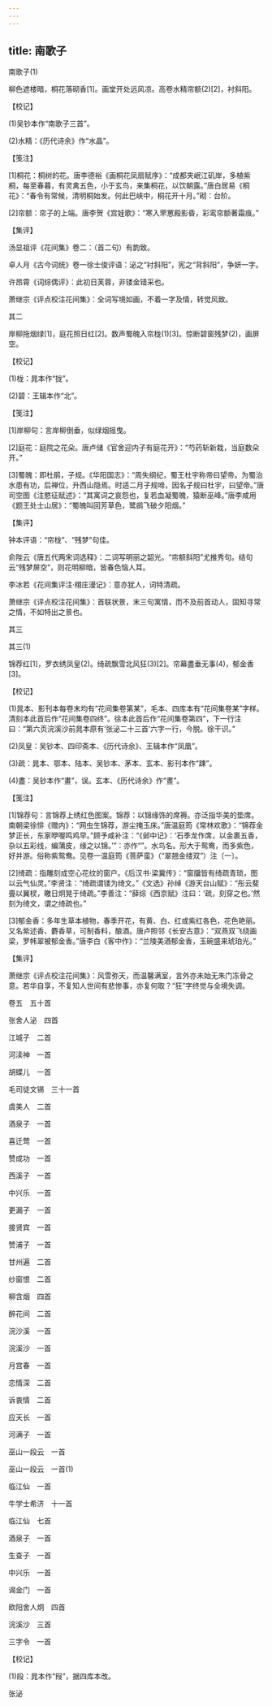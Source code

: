 ```yaml
---
---
---
```

title: 南歌子
---



南歌子(1)


柳色遮楼暗，桐花落砌香[1]。画堂开处远风凉。高卷水精帘额(2)[2]，衬斜阳。





【校记】


(1)吴钞本作“南歌子三首”。

(2)水精：《历代诗余》作“水晶”。





【笺注】


[1]桐花：桐树的花。唐李德裕《画桐花凤扇赋序》：“成都夹岷江矶岸，多植紫桐，每至春暮，有灵禽五色，小于玄鸟，来集桐花，以饮朝露。”唐白居易《桐花》：“春令有常候，清明桐始发。何此巴峡中，桐花开十月。”砌：台阶。

[2]帘额：帘子的上端。唐李贺《宫娃歌》：“寒入罘罳殿影昏，彩鸾帘额著霜痕。”





【集评】


汤显祖评《花间集》卷二：（首二句）有韵致。

卓人月《古今词统》卷一徐士俊评语：泌之“衬斜阳”，宪之“背斜阳”，争妍一字。

许昂霄《词综偶评》：此初日芙蓉，非镂金错采也。

萧继宗《评点校注花间集》：全词写境如画，不着一字及情，转觉风致。





其二


岸柳拖烟绿[1]，庭花照日红[2]。数声蜀魄入帘栊(1)[3]。惊断碧窗残梦(2)，画屏空。





【校记】


(1)栊：晁本作“拢”。

(2)碧：王辑本作“北”。





【笺注】


[1]岸柳句：言岸柳倒垂，似绿烟摇曳。

[2]庭花：庭院之花朵。唐卢储《官舍迎内子有庭花开》：“芍药斩新栽，当庭数朵开。”

[3]蜀魄：即杜鹃，子规。《华阳国志》：“周失纲纪，蜀王杜宇称帝曰望帝。为蜀治水患有功，后禅位，升西山隐焉。时适二月子规啼，因名子规曰杜宇，曰望帝。”唐司空图《注愍征赋述》：“其寓词之哀怨也，复若血凝蜀魄，猿断巫峰。”唐李咸用《题王处士山居》：“蜀魄叫回芳草色，鹭鹚飞破夕阳烟。”





【集评】


钟本评语：“帘栊”、“残梦”句佳。

俞陛云《唐五代两宋词选释》：二词写明丽之韶光。“帘额斜阳”尤推秀句。结句云“残梦屏空”，则花明柳暗，皆春色恼人耳。

李冰若《花间集评注·栩庄漫记》：意亦犹人，词特清疏。

萧继宗《评点校注花间集》：首联状景，末三句寓情，而不及前首动人，固知寻常之情，不如特出之景也。





其三

其三(1)


锦荐红[1]，罗衣绣凤皇(2)。绮疏飘雪北风狂(3)[2]。帘幕盡垂无事(4)，郁金香[3]。





【校记】


(1)晁本、影刊本每卷末均有“花间集卷第某”，毛本、四库本有“花间集卷某”字样。清刻本此首后作“花间集卷四终”。徐本此首后作“花间集卷第四”，下一行注曰：“第六页浣溪沙前晁本原有‘张泌二十三首’六字一行，今脱。徐干识。”

(2)凤皇：吴钞本、四印斋本、《历代诗余》、王辑本作“凤凰”。

(3)疏：晁本、鄂本、陆本、吴钞本、茅本、玄本、影刊本作“踈”。

(4)盡：吴钞本作“畫”，误。玄本、《历代诗余》作“晝”。





【笺注】


[1]锦荐句：言锦荐上绣红色图案。锦荐：以锦缘饰的席褥。亦泛指华美的垫席。南朝梁徐悱《赠内》：“网虫生锦荐，游尘掩玉床。”唐温庭筠《常林欢歌》：“锦荐金梦正长，东家咿喔鸣鸡早。”顾予咸补注：“《邺中记》：‘石季龙作席，以金裹五香，杂以五彩线，编蒲皮，缘之以锦。’”：亦作“”。水鸟名。形大于鸳鸯，而多紫色，好并游。俗称紫鸳鸯。见卷一温庭筠《菩萨蛮》（“翠翘金缕双”）注〔一〕。

[2]绮疏：指雕刻成空心花纹的窗户。《后汉书·梁冀传》：“窗牖皆有绮疏青琐，图以云气仙灵。”李贤注：“绮疏谓镂为绮文。”《文选》孙绰《游天台山赋》：“彤云斐亹以翼棂，皦日炯晃于绮疏。”李善注：“薛综《西京赋》注曰：‘疏，刻穿之也。’然刻为绮文，谓之绮疏也。”

[3]郁金香：多年生草本植物，春季开花，有黄、白、红或紫红各色，花色艳丽。又名紫述香、麝香草，可制香料，酿酒。唐卢照邻《长安古意》：“双燕双飞绕画梁，罗帏翠被郁金香。”唐李白《客中作》：“兰陵美酒郁金香，玉碗盛来琥珀光。”





【集评】


萧继宗《评点校注花间集》：风雪弥天，而温馨满室，言外亦未始无朱门冻骨之意。若华自享，不复知人世间有悲惨事，亦复何取？“狂”字终觉与全境失调。







卷五　五十首


张舍人泌　四首


江城子　二首

河渎神　一首

胡蝶儿　一首





毛司徒文锡　三十一首


虞美人　二首

酒泉子　一首

喜迁莺　一首

赞成功　一首

西溪子　一首

中兴乐　一首

更漏子　一首

接贤宾　一首

赞浦子　一首

甘州遍　二首

纱窗恨　二首

柳含烟　四首

醉花间　二首

浣沙溪　一首

浣溪沙　一首

月宫春　一首

恋情深　二首

诉衷情　二首

应天长　一首

河满子　一首

巫山一段云　一首

巫山一段云　一首(1)

临江仙　一首





牛学士希济　十一首


临江仙　七首

酒泉子　一首

生查子　一首

中兴乐　一首

谒金门　一首





欧阳舍人炯　四首


浣溪沙　三首

三字令　一首





【校记】


(1)段：晁本作“叚”，据四库本改。







张泌